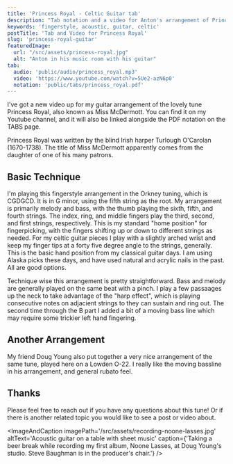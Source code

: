 ```yaml
---
title: 'Princess Royal - Celtic Guitar tab'
description: "Tab notation and a video for Anton's arrangement of Princess Royal"
keywords: 'fingerstyle, acoustic, guitar, celtic'
postTitle: 'Tab and Video for Princess Royal'
slug: 'princess-royal-guitar'
featuredImage:
  url: "/src/assets/princess-royal.jpg"
  alt: "Anton in his music room with his guitar"
tab:
  audio: 'public/audio/princess_royal.mp3'
  video: 'https://www.youtube.com/watch?v=5Ue2-azN6p0'
  notation: 'public/tabs/princess_royal.pdf'
---
```


I've got a new video up for my guitar arrangement of the lovely tune Princess Royal, also known as Miss McDermott. You can find it on my Youtube channel, and it will also be linked alongside the PDF notation on the TABS page.

Princess Royal was written by the blind Irish harper Turlough O'Carolan (1670-1738). The title of Miss McDermott apparently comes from the daughter of one of his many patrons.

<AudioPlayerAndLinks tab={frontmatter.tab} isCentered={true} />

<YouTubeEmbed id="5Ue2-azN6p0" />

<h2 class="h5">Basic Technique</h2>

I'm playing this fingerstyle arrangement in the Orkney tuning, which is CGDGCD. It is in G minor, using the fifth string as the root. My arrangement is primarily melody and bass, with the thumb playing the sixth, fifth, and fourth strings. The index, ring, and middle fingers play the third, second, and first strings, respectively. This is my standard "home position" for fingerpicking, with the fingers shifting up or down to different strings as needed. For my celtic guitar pieces I play with a slightly arched wrist and keep my finger tips at a forty five degree angle to the strings, generally.  This is the basic hand position from my classical guitar days. I am using Alaska picks these days, and have used natural and acrylic nails in the past. All are good options.

Technique wise this arrangement is pretty straightforward. Bass and melody are generally played on the same beat with a pinch. I play a few passaages up the neck to take advantage of the "harp effect", which is playing consecutive notes on adjacient strings to they can sustain and ring out. The second time through the B part I added a bit of a moving bass line which may require some trickier left hand fingering.

<h2 class="h5">Another Arrangement</h2>


My friend Doug Young also put together a very nice arrangement of the same tune, played here on a Lowden O-22. I really like the moving bassline in his arrangement, and general rubato feel.

<YouTubeEmbed id="U4gEYfNXORs" />

<h2 class="h5">Thanks</h2>


Please feel free to reach out if you have any questions about this tune! Or if there is another related topic you would like to see a post or video about.


<ImageAndCaption
  imagePath='/src/assets/recording-noone-lasses.jpg'
  altText='Acoustic guitar on a table with sheet music'
  caption={'Taking a beer break while recording my first album, Noone Lasses, at Doug Young\'s studio. Steve Baughman is in the producer\'s chair.'}
/>




